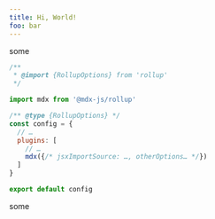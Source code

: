 ```yaml
---
title: Hi, World!
foo: bar
---
```


some

```js
/**
 * @import {RollupOptions} from 'rollup'
 */

import mdx from '@mdx-js/rollup'

/** @type {RollupOptions} */
const config = {
  // …
  plugins: [
    // …
    mdx({/* jsxImportSource: …, otherOptions… */})
  ]
}

export default config
```

<AP>some</AP>
